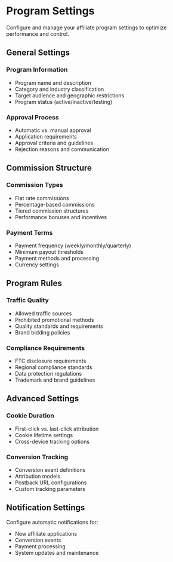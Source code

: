 # Program Settings

Configure and manage your affiliate program settings to optimize performance and control.

## General Settings

### Program Information
- Program name and description
- Category and industry classification
- Target audience and geographic restrictions
- Program status (active/inactive/testing)

### Approval Process
- Automatic vs. manual approval
- Application requirements
- Approval criteria and guidelines
- Rejection reasons and communication

## Commission Structure

### Commission Types
- Flat rate commissions
- Percentage-based commissions
- Tiered commission structures
- Performance bonuses and incentives

### Payment Terms
- Payment frequency (weekly/monthly/quarterly)
- Minimum payout thresholds
- Payment methods and processing
- Currency settings

## Program Rules

### Traffic Quality
- Allowed traffic sources
- Prohibited promotional methods
- Quality standards and requirements
- Brand bidding policies

### Compliance Requirements
- FTC disclosure requirements
- Regional compliance standards
- Data protection regulations
- Trademark and brand guidelines

## Advanced Settings

### Cookie Duration
- First-click vs. last-click attribution
- Cookie lifetime settings
- Cross-device tracking options

### Conversion Tracking
- Conversion event definitions
- Attribution models
- Postback URL configurations
- Custom tracking parameters

## Notification Settings

Configure automatic notifications for:
- New affiliate applications
- Conversion events
- Payment processing
- System updates and maintenance
